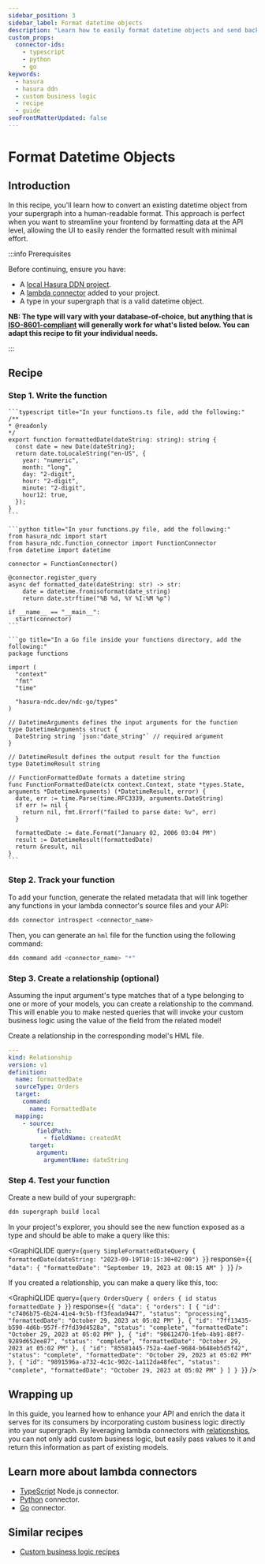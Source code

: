 ```yaml
---
sidebar_position: 3
sidebar_label: Format datetime objects
description: "Learn how to easily format datetime objects and send back human-readable formatted data."
custom_props:
  connector-ids:
    - typescript
    - python
    - go
keywords:
  - hasura
  - hasura ddn
  - custom business logic
  - recipe
  - guide
seoFrontMatterUpdated: false
---
```



# Format Datetime Objects

## Introduction

In this recipe, you'll learn how to convert an existing datetime object from your supergraph into a human-readable
format. This approach is perfect when you want to streamline your frontend by formatting data at the API level, allowing
the UI to easily render the formatted result with minimal effort.

:::info Prerequisites

Before continuing, ensure you have:

- A [local Hasura DDN project](/quickstart.mdx).
- A [lambda connector](/business-logic/overview.mdx) added to your project.
- A type in your supergraph that is a valid datetime object.

**NB: The type will vary with your database-of-choice, but anything that is
[ISO-8601-compliant](https://www.iso.org/iso-8601-date-and-time-format.html) will generally work for what's listed
below. You can adapt this recipe to fit your individual needs.**

:::

## Recipe

### Step 1. Write the function

<Tabs className="language-tabs">
  <TabItem value="ts" label="TypeScript">

    ```typescript title="In your functions.ts file, add the following:"
    /**
    * @readonly
    */
    export function formattedDate(dateString: string): string {
      const date = new Date(dateString);
      return date.toLocaleString("en-US", {
        year: "numeric",
        month: "long",
        day: "2-digit",
        hour: "2-digit",
        minute: "2-digit",
        hour12: true,
      });
    }
    ```

  </TabItem>
  <TabItem value="python" label="Python">

    ```python title="In your functions.py file, add the following:"
    from hasura_ndc import start
    from hasura_ndc.function_connector import FunctionConnector
    from datetime import datetime

    connector = FunctionConnector()

    @connector.register_query
    async def formatted_date(dateString: str) -> str:
        date = datetime.fromisoformat(date_string)
        return date.strftime("%B %d, %Y %I:%M %p")

    if __name__ == "__main__":
      start(connector)
    ```

  </TabItem>
  <TabItem value="go" label="Go">

    ```go title="In a Go file inside your functions directory, add the following:"
    package functions

    import (
      "context"
      "fmt"
      "time"

      "hasura-ndc.dev/ndc-go/types"
    )

    // DatetimeArguments defines the input arguments for the function
    type DatetimeArguments struct {
      DateString string `json:"date_string"` // required argument
    }

    // DatetimeResult defines the output result for the function
    type DatetimeResult string

    // FunctionFormattedDate formats a datetime string
    func FunctionFormattedDate(ctx context.Context, state *types.State, arguments *DatetimeArguments) (*DatetimeResult, error) {
      date, err := time.Parse(time.RFC3339, arguments.DateString)
      if err != nil {
        return nil, fmt.Errorf("failed to parse date: %v", err)
      }

      formattedDate := date.Format("January 02, 2006 03:04 PM")
      result := DatetimeResult(formattedDate)
      return &result, nil
    }
    ```

</TabItem>
</Tabs>

### Step 2. Track your function

To add your function, generate the related metadata that will link together any functions in your lambda connector's
source files and your API:

```bash
ddn connector introspect <connector_name>
```

Then, you can generate an `hml` file for the function using the following command:

```bash
ddn command add <connector_name> "*"
```

### Step 3. Create a relationship (optional)

Assuming the input argument's type matches that of a type belonging to one or more of your models, you can create a
relationship to the command. This will enable you to make nested queries that will invoke your custom business logic
using the value of the field from the related model!

Create a relationship in the corresponding model's HML file.

```yaml title="For example, if we have an Orders model:"
---
kind: Relationship
version: v1
definition:
  name: formattedDate
  sourceType: Orders
  target:
    command:
      name: FormattedDate
  mapping:
    - source:
        fieldPath:
          - fieldName: createdAt
      target:
        argument:
          argumentName: dateString
```

### Step 4. Test your function

Create a new build of your supergraph:

```sh
ddn supergraph build local
```

In your project's explorer, you should see the new function exposed as a type and should be able to make a query like
this:

<GraphiQLIDE
  query={`query SimpleFormattedDateQuery {
  formattedDate(dateString: "2023-09-19T10:15:30+02:00")
}`}
  response={`{
  "data": {
    "formattedDate": "September 19, 2023 at 08:15 AM"
  }
}`}
/>

If you created a relationship, you can make a query like this, too:

<GraphiQLIDE
  query={`query OrdersQuery {
  orders {
    id
    status
    formattedDate
  }
}`}
  response={`{
  "data": {
    "orders": [
      {
        "id": "c7406b75-6b24-41e4-9c5b-ff3feada9447",
        "status": "processing",
        "formattedDate": "October 29, 2023 at 05:02 PM"
      },
      {
        "id": "7ff13435-b590-4d6b-957f-f7fd39d4528a",
        "status": "complete",
        "formattedDate": "October 29, 2023 at 05:02 PM"
      },
      {
        "id": "98612470-1feb-4b91-88f7-9289d652ee87",
        "status": "complete",
        "formattedDate": "October 29, 2023 at 05:02 PM"
      },
      {
        "id": "85581445-752a-4aef-9684-b648eb5d5f42",
        "status": "complete",
        "formattedDate": "October 29, 2023 at 05:02 PM"
      },
      {
        "id": "9891596a-a732-4c1c-902c-1a112da48fec",
        "status": "complete",
        "formattedDate": "October 29, 2023 at 05:02 PM"
      }
    ]
  }
}`}
/>

## Wrapping up

In this guide, you learned how to enhance your API and enrich the data it serves for its consumers by incorporating
custom business logic directly into your supergraph. By leveraging lambda connectors with
[relationships](/reference/metadata-reference/relationships.mdx), you can not only add custom business logic, but easily
pass values to it and return this information as part of existing models.

## Learn more about lambda connectors

- [TypeScript](/business-logic/overview.mdx) Node.js connector.
- [Python](/business-logic/overview.mdx) connector.
- [Go](/business-logic/overview.mdx) connector.

## Similar recipes

- [Custom business logic recipes](/business-logic/tutorials/index.mdx)
